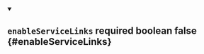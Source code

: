 
<details className="config-field" data-expandable="false" open>
<summary>

## `enableServiceLinks` <span class="config-field-required" data-required="false">required</span> <span class="config-field-type">boolean</span> <span class="config-field-default">false</span> <span class="config-field-enum"></span> {#enableServiceLinks}



</summary>



</details>

